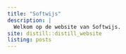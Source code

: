 ```yaml
---
title: "Softwijs"
description: |
  Welkom op de website van Softwijs.
site: distill::distill_website
listing: posts
---
```

